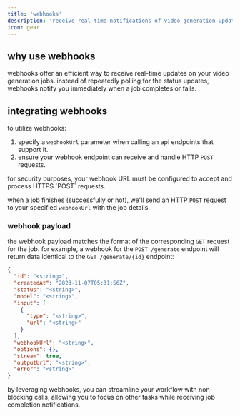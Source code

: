 ```yaml
---
title: 'webhooks'
description: 'receive real-time notifications of video generation updates.'
icon: gear
---
```


## why use webhooks

webhooks offer an efficient way to receive real-time updates on your video generation jobs. instead of repeatedly polling for the status updates, webhooks notify you immediately when a job completes or fails.

## integrating webhooks

to utilize webhooks:

1. specify a `webhookUrl` parameter when calling an api endpoints that support it.
2. ensure your webhook endpoint can receive and handle HTTP `POST` requests.

<Note>
  for security purposes, your webhook URL must be configured to accept and process HTTPS `POST`
  requests.
</Note>

when a job finishes (successfully or not), we'll send an HTTP `POST` request to your specified `webhookUrl` with the job details.

### webhook payload

the webhook payload matches the format of the corresponding `GET` request for the job. for example, a webhook for the `POST /generate` endpoint will return data identical to the `GET /generate/{id}` endpoint:

```json
{
  "id": "<string>",
  "createdAt": "2023-11-07T05:31:56Z",
  "status": "<string>",
  "model": "<string>",
  "input": [
    {
      "type": "<string>",
      "url": "<string>"
    }
  ],
  "webhookUrl": "<string>",
  "options": {},
  "stream": true,
  "outputUrl": "<string>",
  "error": "<string>"
}
```

by leveraging webhooks, you can streamline your workflow with non-blocking calls, allowing you to focus on other tasks while receiving job completion notifications.
